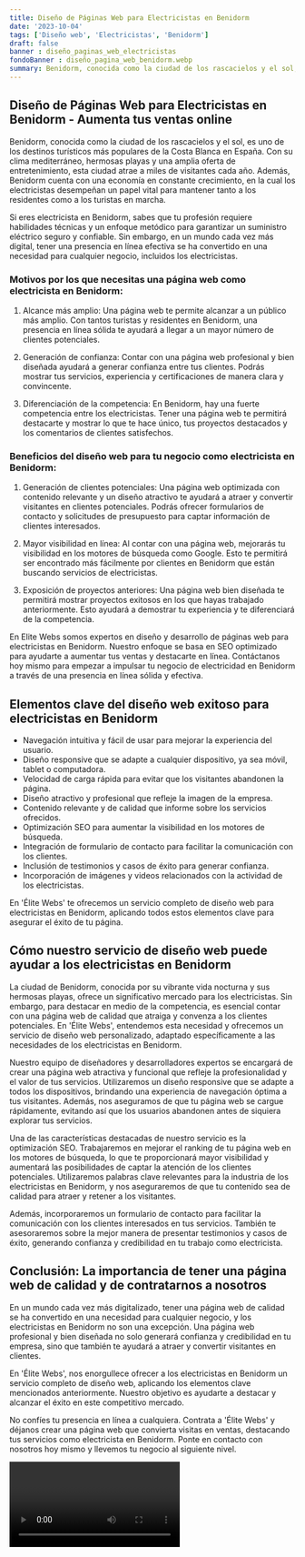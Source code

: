 ```yaml
---
title: Diseño de Páginas Web para Electricistas en Benidorm
date: '2023-10-04'
tags: ['Diseño web', 'Electricistas', 'Benidorm']
draft: false
banner : diseño_paginas_web_electricistas
fondoBanner : diseño_pagina_web_benidorm.webp
summary: Benidorm, conocida como la ciudad de los rascacielos y el sol, es uno de los destinos turísticos más populares de la Costa Blanca en España. Con su clima mediterráneo, hermosas playas y una amplia oferta de entretenimiento, esta ciudad atrae a miles de visitantes cada año. Además, Benidorm cuenta con una economía en constante crecimiento, en la cual los electricistas desempeñan un papel vital para mantener tanto a los residentes como a los turistas en marcha.
---
```


## Diseño de Páginas Web para Electricistas en Benidorm - Aumenta tus ventas online

Benidorm, conocida como la ciudad de los rascacielos y el sol, es uno de los destinos turísticos más populares de la Costa Blanca en España. Con su clima mediterráneo, hermosas playas y una amplia oferta de entretenimiento, esta ciudad atrae a miles de visitantes cada año. Además, Benidorm cuenta con una economía en constante crecimiento, en la cual los electricistas desempeñan un papel vital para mantener tanto a los residentes como a los turistas en marcha.

Si eres electricista en Benidorm, sabes que tu profesión requiere habilidades técnicas y un enfoque metódico para garantizar un suministro eléctrico seguro y confiable. Sin embargo, en un mundo cada vez más digital, tener una presencia en línea efectiva se ha convertido en una necesidad para cualquier negocio, incluidos los electricistas.

### Motivos por los que necesitas una página web como electricista en Benidorm:

1. Alcance más amplio: Una página web te permite alcanzar a un público más amplio. Con tantos turistas y residentes en Benidorm, una presencia en línea sólida te ayudará a llegar a un mayor número de clientes potenciales.

2. Generación de confianza: Contar con una página web profesional y bien diseñada ayudará a generar confianza entre tus clientes. Podrás mostrar tus servicios, experiencia y certificaciones de manera clara y convincente.

3. Diferenciación de la competencia: En Benidorm, hay una fuerte competencia entre los electricistas. Tener una página web te permitirá destacarte y mostrar lo que te hace único, tus proyectos destacados y los comentarios de clientes satisfechos.

### Beneficios del diseño web para tu negocio como electricista en Benidorm:

1. Generación de clientes potenciales: Una página web optimizada con contenido relevante y un diseño atractivo te ayudará a atraer y convertir visitantes en clientes potenciales. Podrás ofrecer formularios de contacto y solicitudes de presupuesto para captar información de clientes interesados.

2. Mayor visibilidad en línea: Al contar con una página web, mejorarás tu visibilidad en los motores de búsqueda como Google. Esto te permitirá ser encontrado más fácilmente por clientes en Benidorm que están buscando servicios de electricistas.

3. Exposición de proyectos anteriores: Una página web bien diseñada te permitirá mostrar proyectos exitosos en los que hayas trabajado anteriormente. Esto ayudará a demostrar tu experiencia y te diferenciará de la competencia.

En Elite Webs somos expertos en diseño y desarrollo de páginas web para electricistas en Benidorm. Nuestro enfoque se basa en SEO optimizado para ayudarte a aumentar tus ventas y destacarte en línea. Contáctanos hoy mismo para empezar a impulsar tu negocio de electricidad en Benidorm a través de una presencia en línea sólida y efectiva.

<GifSeo />

<Cta />

## Elementos clave del diseño web exitoso para electricistas en Benidorm

- Navegación intuitiva y fácil de usar para mejorar la experiencia del usuario.
- Diseño responsive que se adapte a cualquier dispositivo, ya sea móvil, tablet o computadora.
- Velocidad de carga rápida para evitar que los visitantes abandonen la página.
- Diseño atractivo y profesional que refleje la imagen de la empresa.
- Contenido relevante y de calidad que informe sobre los servicios ofrecidos.
- Optimización SEO para aumentar la visibilidad en los motores de búsqueda.
- Integración de formulario de contacto para facilitar la comunicación con los clientes.
- Inclusión de testimonios y casos de éxito para generar confianza.
- Incorporación de imágenes y videos relacionados con la actividad de los electricistas.

En 'Élite Webs' te ofrecemos un servicio completo de diseño web para electricistas en Benidorm, aplicando todos estos elementos clave para asegurar el éxito de tu página.

## Cómo nuestro servicio de diseño web puede ayudar a los electricistas en Benidorm

La ciudad de Benidorm, conocida por su vibrante vida nocturna y sus hermosas playas, ofrece un significativo mercado para los electricistas. Sin embargo, para destacar en medio de la competencia, es esencial contar con una página web de calidad que atraiga y convenza a los clientes potenciales. En 'Élite Webs', entendemos esta necesidad y ofrecemos un servicio de diseño web personalizado, adaptado específicamente a las necesidades de los electricistas en Benidorm.

Nuestro equipo de diseñadores y desarrolladores expertos se encargará de crear una página web atractiva y funcional que refleje la profesionalidad y el valor de tus servicios. Utilizaremos un diseño responsive que se adapte a todos los dispositivos, brindando una experiencia de navegación óptima a tus visitantes. Además, nos aseguramos de que tu página web se cargue rápidamente, evitando así que los usuarios abandonen antes de siquiera explorar tus servicios.

Una de las características destacadas de nuestro servicio es la optimización SEO. Trabajaremos en mejorar el ranking de tu página web en los motores de búsqueda, lo que te proporcionará mayor visibilidad y aumentará las posibilidades de captar la atención de los clientes potenciales. Utilizaremos palabras clave relevantes para la industria de los electricistas en Benidorm, y nos aseguraremos de que tu contenido sea de calidad para atraer y retener a los visitantes.

Además, incorporaremos un formulario de contacto para facilitar la comunicación con los clientes interesados en tus servicios. También te asesoraremos sobre la mejor manera de presentar testimonios y casos de éxito, generando confianza y credibilidad en tu trabajo como electricista.

## Conclusión: La importancia de tener una página web de calidad y de contratarnos a nosotros

En un mundo cada vez más digitalizado, tener una página web de calidad se ha convertido en una necesidad para cualquier negocio, y los electricistas en Benidorm no son una excepción. Una página web profesional y bien diseñada no solo generará confianza y credibilidad en tu empresa, sino que también te ayudará a atraer y convertir visitantes en clientes.

En 'Élite Webs', nos enorgullece ofrecer a los electricistas en Benidorm un servicio completo de diseño web, aplicando los elementos clave mencionados anteriormente. Nuestro objetivo es ayudarte a destacar y alcanzar el éxito en este competitivo mercado.

No confíes tu presencia en línea a cualquiera. Contrata a 'Élite Webs' y déjanos crear una página web que convierta visitas en ventas, destacando tus servicios como electricista en Benidorm. Ponte en contacto con nosotros hoy mismo y llevemos tu negocio al siguiente nivel.

<Video />

<CtaBot job='Electricistas' city='Benidorm'/>

<Gmaps query='Benidorm+españa+maps' />